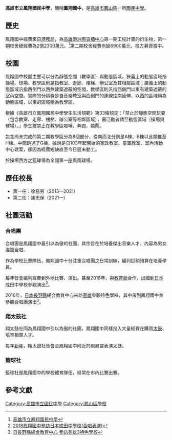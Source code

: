 {{Multiple issues|
{{Primarysources|time=2021-03-11T17:05:52+00:00}}
{{Refimprove|time=2021-03-11T17:05:52+00:00}}
{{Newsrelease|time=2021-04-11T04:26:21+00:00}}
}}
{{Infobox School
| name = 高雄市立鳳翔國民中學
| other_name = Kaohsiung Municipal Fong Siang Junior High School
| image = 
| alt = 
| motto = [[禮義廉恥|禮義廉恥]]
| established = 2012年
| type = 直轄市立國民中學
| district = {{ROC}}[[高雄市|高雄市]][[鳳山區|鳳山區]]
| grades = 三年級制
| principal = 謝忠保
| students = 728人（2021年）
| address = 83094 高雄市鳳山區保義街100號
| website = http://www.flyjh.kh.edu.tw
| director = 教務主任：王慧君<br />學務主任：楊智傑<br />總務主任：陳榮輝<br />輔導主任：曾湘婷
| area = 2.90584公頃<ref>[http://school.kh.edu.tw/view/index.php?WebID=226&MainType=0&SubType=103&MainMenuId=15412&SubMenuId=15413&NowMainId=15412&NowSubId=15413 高雄市立鳳翔國民中學-學校沿革]</ref>
| coordinates = {{Coord|22.596410 |120.348197 |display=inline,title}}
| pushpin_map = Taiwan Kaohsiung
| number = 07-7929337
| fax = 07-7921816
}}

'''高雄市立鳳翔國民中學'''，簡稱'''鳳翔國中'''，是[[高雄市|高雄市]][[鳳山區|鳳山區]]一所[[國民中學|國民中學]]。

== 歷史 ==
鳳翔國中經費來自[[港務局|港務局]]，為[[高雄港洲際貨櫃中心|高雄港洲際貨櫃中心]]第一期工程計畫的衍生物，第一期校舍總經費為2億2300萬元。<ref>[http://flyjh.kh.edu.tw 高雄市立鳳翔國民中學]</ref>第二期校舍經費尚缺6900萬元，校方募資當中。

== 校園 ==
鳳翔國中校園主要可以分為靜態空間（教學區）與動態區域。狹義上的動態區域指操場、球場，教學區則是指教室、走廊、樓梯、辦公室及其相鄰區域；廣義上的動態區域汎指西側門以西無建築遮蔽的空間，教學區則汎指西側門以東有建築遮蔽的室內空間。實際的分隔線是自音樂教室與西側門的連線往南延伸，以西的區域稱為動態區域，以東的區域稱為教學區。

根據《高雄市立鳳翔國民中學學生生活規範》第33條規定：「禁止於靜態空間玩耍（包含教室、走廊、樓梯、辦公室等相鄰區域），需活動者請至動態區域（操場與球場）。」學生被禁止在教學區喧嘩、奔跑、嬉鬧。

包含尚未完成的第二期教學區分為8個部分，從南而北分別是A棟、B棟以此類推至H棟。中間跳過了G棟，據說是自103年起開始的家政教室、童軍教室、室內活動中心建案，卻因為經費短缺直至今日遲未動工。

於操場西方之籃球場為全國第一座風雨球場。

== 歷任校長 ==
* 第一任：徐易男（2013—2021）
* 第二任：謝忠保（2021—）

== 社團活動 ==
{{Main|鳳翔國中社團}}
=== 合唱團 ===
合唱團是鳳翔國中最引以為傲的社團，其宗旨在於培養傑出音樂人才，內容為男女[[混聲合唱|混聲合唱]]。

作為學校比賽隊伍，鳳翔國中十分注重合唱團之日常訓練，編列巨額預算在培養學員。

每年皆會編列經費到外地比賽、演出。甚至2018年，與[[教育局|教育局]]合作，出國到[[日本|日本]]成田中學校參觀演出<ref>[http://user121259.piee.pw/3dyhaw 2018鳳翔國中參訪日本成田中學校(合唱表演)]</ref>。

2016年，[[日本|日本]][[長野縣|長野縣]]總合教育中心來訪[[高雄|高雄]]參觀特色學校，其中來到鳳翔國中並參觀合唱團演出<ref>[https://news.ltn.com.tw/news/life/breakingnews/1921904 日長野縣總合教育中心 參訪高雄3特色學校]</ref>。

=== 翔太鼓社 ===
翔太鼓社同為鳳翔國中引以為傲的社團，鳳翔國中同樣投入大量經費在購買[[太鼓|太鼓]]、培育相關人才。

每年[[新年|新年]]，翔太鼓社皆會至鳳翔國中附近的飛鳳宮表演太鼓。

=== 籃球社 ===
籃球社是鳳翔國中的學校體育隊伍，經常在市內比賽出賽。
== 參考文獻 ==
{{reflist}}

[[Category:高雄市立國民中學|Category:高雄市立國民中學]]
[[Category:鳳山區學校|Category:鳳山區學校]]